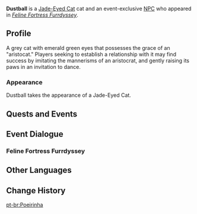 {{Character Infobox
|type             = Event NPC
|image            = NPC Dustball.png
|region           = Mondstadt
|location         = Mondstadt
|affiliation      = Furball Fortress
|group            = Cat NPCs
}}
'''Dustball''' is a [[Jade-Eyed Cat]] cat and an event-exclusive [[NPC]] who appeared in ''[[Feline Fortress Furrdyssey]]''.

==Profile==
A grey cat with emerald green eyes that possesses the grace of an "aristocat."  Players seeking to establish a relationship with it may find success by imitating the mannerisms of an aristocrat, and gently raising its paws in an invitation to dance.

===Appearance===
Dustball takes the appearance of a Jade-Eyed Cat.

==Quests and Events==
{{Quests and Events}}

==Event Dialogue==
===Feline Fortress Furrdyssey===
{{Transclude|Feline Fortress Furrdyssey/Story|Razor and Dustball}}

==Other Languages==
{{Other Languages
|en       = Dustball
|zhs      = 「团团灰」
|zhs_rm   = "Tuántuán Huī"
|zht      = 「團團灰」
|zht_rm   = "Tuántuán Huī"
|zh_tl    = "Ball-Ball Dust"
|ja       = 「つみれ」
|ja_rm    = "Tsumire"
|ja_tl    =
|ko       = 「먼지뭉치」
|ko_rm    = 
|ko_tl    = 
|es       = Pelusa
|es_tl    = Fluff
|fr       = Boule-de-poussière
|fr_tl    = Dustball
|ru       = Дымок
|ru_tl    = Little Smoke
|th       = Dustball
|vi       = Bông Xám
|vi_tl    = 
|de       = „Grauball“
|de_tl    = "Gray Ball"
|id       = Bola Debu
|id_tl    = Dust Ball
|pt       = Poeirinha
|pt_tl    = 
|tr       = Duman
|tr_tl    = 
|it       = Polverino
|it_tl    = 
}}

==Change History==
{{Change History|4.5}}

[[pt-br:Poeirinha]]